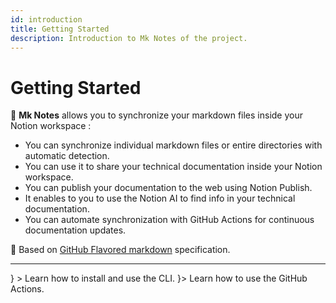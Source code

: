 ```yaml
---
id: introduction
title: Getting Started
description: Introduction to Mk Notes of the project.
---
```


# Getting Started

🔄 **Mk Notes** allows you to synchronize your markdown files inside your Notion workspace :

- You can synchronize individual markdown files or entire directories with automatic detection.
- You can use it to share your technical documentation inside your Notion workspace.
- You can publish your documentation to the web using Notion Publish.
- It enables to you to use the Notion AI to find info in your technical documentation.
- You can automate synchronization with GitHub Actions for continuous documentation updates.

💅 Based on [GitHub Flavored markdown](https://github.github.com/gfm/) specification.

---


<Cards>
  <Card
    href="/docs/cli/getting-started/0-installation/"
    title="CLI"
    icon={<Terminal />}
  >
    Learn how to install and use the CLI.
  </Card>
  <Card href="/docs/github-actions/" title="GitHub Actions" icon={<Workflow />}>
    Learn how to use the GitHub Actions.
  </Card>
</Cards>
